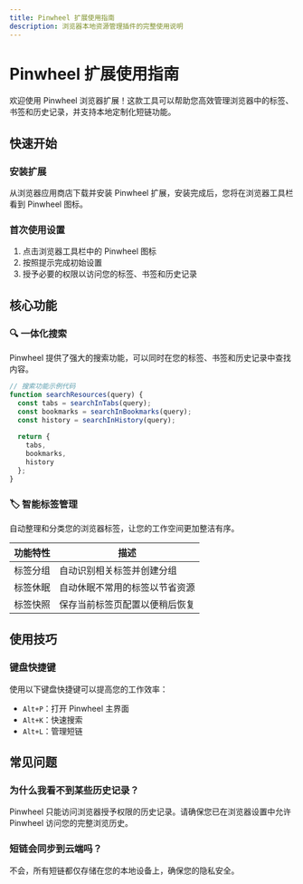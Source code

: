 ```yaml
---
title: Pinwheel 扩展使用指南
description: 浏览器本地资源管理插件的完整使用说明
---
```


# Pinwheel 扩展使用指南

欢迎使用 Pinwheel 浏览器扩展！这款工具可以帮助您高效管理浏览器中的标签、书签和历史记录，并支持本地定制化短链功能。

## 快速开始

### 安装扩展

从浏览器应用商店下载并安装 Pinwheel 扩展，安装完成后，您将在浏览器工具栏看到 Pinwheel 图标。

### 首次使用设置

1. 点击浏览器工具栏中的 Pinwheel 图标
2. 按照提示完成初始设置
3. 授予必要的权限以访问您的标签、书签和历史记录

## 核心功能

### 🔍 一体化搜索

Pinwheel 提供了强大的搜索功能，可以同时在您的标签、书签和历史记录中查找内容。

```js
// 搜索功能示例代码
function searchResources(query) {
  const tabs = searchInTabs(query);
  const bookmarks = searchInBookmarks(query);
  const history = searchInHistory(query);
  
  return {
    tabs,
    bookmarks,
    history
  };
}
```

### 🏷️ 智能标签管理

自动整理和分类您的浏览器标签，让您的工作空间更加整洁有序。

| 功能特性 | 描述 |
|---------|------|
| 标签分组 | 自动识别相关标签并创建分组 |
| 标签休眠 | 自动休眠不常用的标签以节省资源 |
| 标签快照 | 保存当前标签页配置以便稍后恢复 |

## 使用技巧

### 键盘快捷键

使用以下键盘快捷键可以提高您的工作效率：

- `Alt+P`：打开 Pinwheel 主界面
- `Alt+K`：快速搜索
- `Alt+L`：管理短链

## 常见问题

### 为什么我看不到某些历史记录？

Pinwheel 只能访问浏览器授予权限的历史记录。请确保您已在浏览器设置中允许 Pinwheel 访问您的完整浏览历史。

### 短链会同步到云端吗？

不会，所有短链都仅存储在您的本地设备上，确保您的隐私安全。